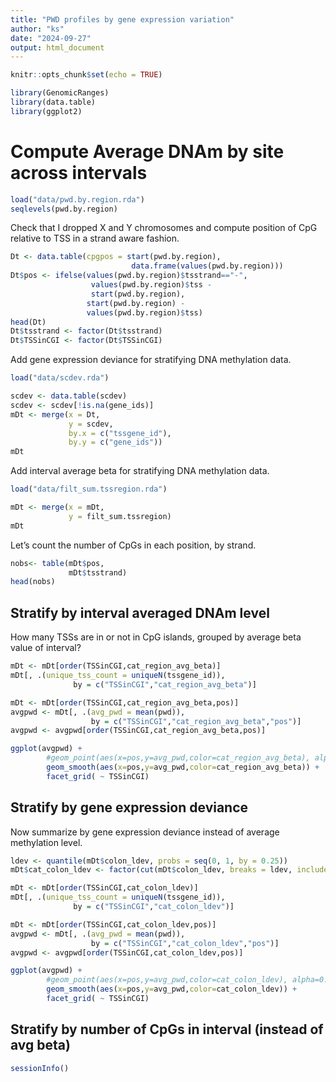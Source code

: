 ```yaml
---
title: "PWD profiles by gene expression variation"
author: "ks"
date: "2024-09-27"
output: html_document
---
```


```r
knitr::opts_chunk$set(echo = TRUE)
```

```r
library(GenomicRanges)
library(data.table)
library(ggplot2)
```

# Compute Average DNAm by site across intervals

```r
load("data/pwd.by.region.rda")
seqlevels(pwd.by.region)
```

Check that I dropped X and Y chromosomes and compute position of CpG relative to TSS in a strand aware fashion.
```r
Dt <- data.table(cpgpos = start(pwd.by.region),
                           data.frame(values(pwd.by.region)))
Dt$pos <- ifelse(values(pwd.by.region)$tsstrand=="-",
                  values(pwd.by.region)$tss -
                  start(pwd.by.region),
                 start(pwd.by.region) - 
                 values(pwd.by.region)$tss)
head(Dt)
Dt$tsstrand <- factor(Dt$tsstrand)
Dt$TSSinCGI <- factor(Dt$TSSinCGI)
```

Add gene expression deviance for stratifying DNA methylation data. 
```r
load("data/scdev.rda")

scdev <- data.table(scdev)
scdev <- scdev[!is.na(gene_ids)]
mDt <- merge(x = Dt,
             y = scdev,
             by.x = c("tssgene_id"),
             by.y = c("gene_ids"))
mDt
```

Add interval average beta for stratifying DNA methylation data. 
```r
load("data/filt_sum.tssregion.rda")

mDt <- merge(x = mDt,
             y = filt_sum.tssregion)
mDt
```

Let's count the number of CpGs in each position, by strand.
```r
nobs<- table(mDt$pos,
             mDt$tsstrand)
head(nobs)
```

## Stratify by interval averaged DNAm level

How many TSSs are in or not in CpG islands, grouped by average beta value of interval?
```r
mDt <- mDt[order(TSSinCGI,cat_region_avg_beta)]
mDt[, .(unique_tss_count = uniqueN(tssgene_id)), 
              by = c("TSSinCGI","cat_region_avg_beta")]
```

```r
mDt <- mDt[order(TSSinCGI,cat_region_avg_beta,pos)]
avgpwd <- mDt[, .(avg_pwd = mean(pwd)), 
                  by = c("TSSinCGI","cat_region_avg_beta","pos")]
avgpwd <- avgpwd[order(TSSinCGI,cat_region_avg_beta,pos)]
```

```r
ggplot(avgpwd) +
        #geom_point(aes(x=pos,y=avg_pwd,color=cat_region_avg_beta), alpha=0.3) +
        geom_smooth(aes(x=pos,y=avg_pwd,color=cat_region_avg_beta)) +
        facet_grid( ~ TSSinCGI)
```

## Stratify by gene expression deviance

Now summarize by gene expression deviance instead of average methylation level.

```r
ldev <- quantile(mDt$colon_ldev, probs = seq(0, 1, by = 0.25))
mDt$cat_colon_ldev <- factor(cut(mDt$colon_ldev, breaks = ldev, include.lowest = TRUE, labels = FALSE))

mDt <- mDt[order(TSSinCGI,cat_colon_ldev)]
mDt[, .(unique_tss_count = uniqueN(tssgene_id)), 
              by = c("TSSinCGI","cat_colon_ldev")]
```

```r
mDt <- mDt[order(TSSinCGI,cat_colon_ldev,pos)]
avgpwd <- mDt[, .(avg_pwd = mean(pwd)), 
                  by = c("TSSinCGI","cat_colon_ldev","pos")]
avgpwd <- avgpwd[order(TSSinCGI,cat_colon_ldev,pos)]
```

```r
ggplot(avgpwd) +
        #geom_point(aes(x=pos,y=avg_pwd,color=cat_colon_ldev), alpha=0.3) +
        geom_smooth(aes(x=pos,y=avg_pwd,color=cat_colon_ldev)) +
        facet_grid( ~ TSSinCGI)
```


## Stratify by number of CpGs in interval (instead of avg beta)




```r
sessionInfo()
```

